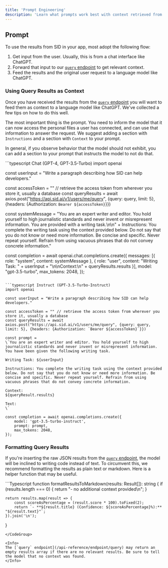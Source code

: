 ```yaml
---
title: 'Prompt Engineering'
description: 'Learn what prompts work best with context retrieved from SID'
---
```

## Prompt
To use the results from SID in your app, most adopt the following flow:
1. Get input from the user. Usually, this is from a chat interface like ChatGPT.
2. Forward that input to our [`query` endpoint](/api-reference/endpoint/query) to get relevant context.
3. Feed the results and the original user request to a language model like ChatGPT.

### Using Query Results as Context
Once you have received the results from the [`query` endpoint](/api-reference/endpoint/query) 
you will want to feed them as context to a language model like ChatGPT. We've collected a few tips on how to do this well.

The most important thing is the prompt. You need to inform the model that it can now access the personal files a user has connected,
and can use that information to answer the request. We suggest adding a section with `Instructions` and a section with `Context` to your prompt.

In general, if you observe behavior that the model should not exhibit, you can add a section to your prompt that instructs the model to not do that.

<CodeGroup>
```typescript Chat (GPT-4, GPT-3.5-Turbo)
import openai

const userInput = "Write a paragraph describing how SID can help developers."

const accessToken = "" // retrieve the access token from wherever you store it, usually a database
const queryResults = await axios.post("https://api.sid.ai/v1/users/me/query", {query: query, limit: 5}, {headers: {Authorization: `Bearer ${accessToken}`}})

const systemMessage = "You are an expert writer and editor. You hold yourself to high journalistic standards and never invent or misrepresent information. You are provided with a writing task.\n\n" +
    Instructions: You complete the writing task using the context provided below. Do not say that you do not know or need more information. Be concise and specific. Never repeat yourself. Refrain from using vacuous phrases that do not convey concrete information."

const completion = await openai.chat.completions.create({
    messages: [{ role: "system", content: systemMessage }, { role: "user", content: "Writing Task: " + userInput + "\n\nContext:\n" + queryResults.results }],
    model: "gpt-3.5-turbo",
    max_tokens: 2048,
});

```

```typescript Instruct (GPT-3.5-Turbo-Instruct)
import openai

const userInput = "Write a paragraph describing how SID can help developers."

const accessToken = "" // retrieve the access token from wherever you store it, usually a database
const queryResults = await axios.post("https://api.sid.ai/v1/users/me/query", {query: query, limit: 5}, {headers: {Authorization: `Bearer ${accessToken}`}})

const prompt = 
\`You are an expert writer and editor. You hold yourself to high journalistic standards and never invent or misrepresent information. You have been given the following writing task.

Writing Task: ${userInput}

Instructions: You complete the writing task using the context provided below. Do not say that you do not know or need more information. Be concise and specific. Never repeat yourself. Refrain from using vacuous phrases that do not convey concrete information.

Context:
${queryResult.results}

Text:
\`

const completion = await openai.completions.create({
    model: 'gpt-3.5-turbo-instruct',
    prompt: prompt,
    max_tokens: 2048,
});
```
</CodeGroup>

### Formatting Query Results
If you're inserting the raw JSON results from the [`query` endpoint](/api-reference/endpoint/query),
the model will be inclined to writing code instead of text. To circumvent this, we recommend formatting the results as
plain text or markdown. Here is a helper function that may be useful.


<CodeGroup>
```Typescript
function formatResultsToMarkdown(results: Result[]): string {
    if (results.length === 0) {
        return "- no additional context provided\n";
    }

    return results.map(result => {
        const scoreAsPercentage = (result.score * 100).toFixed(2);
        return `- **${result.title} (Confidence: ${scoreAsPercentage}%):** "${result.text}"`;
    }).join('\n');
}
```
</CodeGroup>

<Info>
The [`query` endpoint](/api-reference/endpoint/query) may return an empty results array if there are no relevant results. Be sure to tell the model that no context was found.
</Info>
